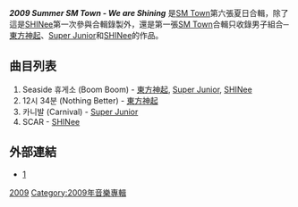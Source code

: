 {{Infobox album <!-- See Wikipedia:WikiProject_Albums -->
| name       = 2009 Summer SMTown – We Are Shining
| type       = 迷你專輯
| artist     = [[SM_Town|SM Town]]
| cover      = 
| alt        = 
| released   = 2009年8月14日
| recorded   = 
| genre      = 
| length     = 
| label      = [[SM_Entertainment|SM Entertainment]]
| producer   = 
| prev_title = [[2007_Winter_SMTown_–_Only_Love|2007 Winter SMTown – Only Love]]
| prev_year  = 2007
| next_title = [[2011_Winter_SMTown_-_The_Warmest_Gift|2011 Winter SMTown - The Warmest Gift]]
| next_year  = 2011
}}
'''''2009 Summer SM Town - We are Shining''''' 是[[SM_Town|SM Town]]第六張夏日合輯，除了這是[[SHINee|SHINee]]第一次參與合輯錄製外，還是第一張[[SM_Town|SM Town]]合輯只收錄男子組合─[[東方神起|東方神起]]、[[Super_Junior|Super Junior]]和[[SHINee|SHINee]]的作品。

== 曲目列表 ==

# Seaside 휴게소 (Boom Boom) - [[東方神起|東方神起]], [[Super_Junior|Super Junior]], [[SHINee|SHINee]]
# 12시 34분 (Nothing Better) - [[東方神起|東方神起]]
# 카니발 (Carnival) - [[Super_Junior|Super Junior]]
# SCAR - [[SHINee|SHINee]]

== 外部連結 ==
* [https://web.archive.org/web/20101126140133/http://www.smtown.com/event/smtownlive09/]

[[Category:SM_Town音樂專輯|2009]]
[[Category:2009年音樂專輯|Category:2009年音樂專輯]]